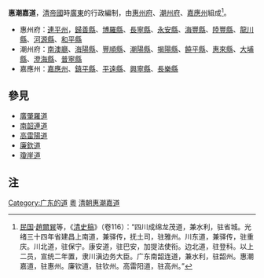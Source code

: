 '''惠潮嘉道'''，[[清帝國|清帝國]]時[[廣東|廣東]]的行政編制，由[[惠州府|惠州府]]、[[潮州府|潮州府]]、[[嘉應州|嘉應州]]組成<ref>[[中華民國|民国]]·[[趙爾巽|趙爾巽]]等，《[[清史稿|清史稿]]》（卷116）：“四川成绵龙茂道，兼水利，驻省城。光绪三十四年省建昌上南道，兼驿传，抚土司，驻雅州。川东道，兼驿传，驻重庆。川北道，驻保宁。康安道，驻巴安，加提法使衔。边北道，驻登科。以上二员，宣统二年置，隶川滇边务大臣。广东南韶连道，兼水利，驻韶州。惠潮嘉道，驻惠州。廉钦道，驻钦州。高雷阳道，驻高州。”</ref>。

*惠州府：[[連平州|連平州]]，[[歸善縣|歸善縣]]、[[博羅縣|博羅縣]]、[[長寧縣|長寧縣]]、[[永安縣|永安縣]]、[[海豐縣|海豐縣]]、[[陸豐縣|陸豐縣]]、[[龍川縣|龍川縣]]、[[河源縣|河源縣]]、[[和平縣|和平縣]]
*潮州府：[[南澳廳|南澳廳]]、[[海陽縣|海陽縣]]、[[豐順縣|豐順縣]]、[[潮陽縣|潮陽縣]]、[[揭陽縣|揭陽縣]]、[[饒平縣|饒平縣]]、[[惠來縣|惠來縣]]、[[大埔縣|大埔縣]]、[[澄海縣|澄海縣]]、[[普寧縣|普寧縣]]
*嘉應州：[[嘉應州|嘉應州]]、[[鎮平縣|鎮平縣]]、[[平遠縣|平遠縣]]、[[興寧縣|興寧縣]]、[[長樂縣|長樂縣]]

==參見==
*[[廣肇羅道|廣肇羅道]]
*[[南韶連道|南韶連道]]
*[[高雷陽道|高雷陽道]]
*[[廉欽道|廉欽道]]
*[[瓊崖道|瓊崖道]]

==注==
{{reflist}}

{{清朝巡守道|nocat}}
{{清朝行政区划小作品}}
[[Category:广东的道|Category:广东的道]]
[[Category:清朝的道|粵]]
[[Category:清朝惠潮嘉道|]]